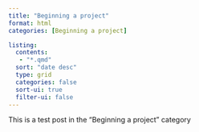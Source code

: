 ```yaml
---
title: "Beginning a project"
format: html
categories: [Beginning a project]

listing:
  contents: 
   - "*.qmd"
  sort: "date desc"
  type: grid
  categories: false
  sort-ui: true
  filter-ui: false
---
```


This is a test post in the "Beginning a project" category